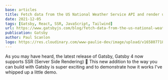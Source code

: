 ```yaml
---
base: articles
title: Fetch data from the US National Weather Service API and render using SSR
date: 2021-12-05
tags: [Gatsby, React, SSR, JavaScript, Tailwind]
url: https://www.gatsbyjs.com/blog/fetch-data-from-the-us-national-weather-service-api-using-ssr
publication: Gatsby
author: Paul Scanlon
logo: https://res.cloudinary.com/www-paulie-dev/image/upload/v1658077182/paulie.dev/Logos/gatsby-logo_dgbkjm.png
---
```


As you may have heard, the latest release of Gatsby, Gatsby 4 now supports SSR (Server Side Rendering) 🥳 This new
addition to the way you can build with Gatsby is super exciting and to demonstrate how it works I've whipped up a little
demo.
